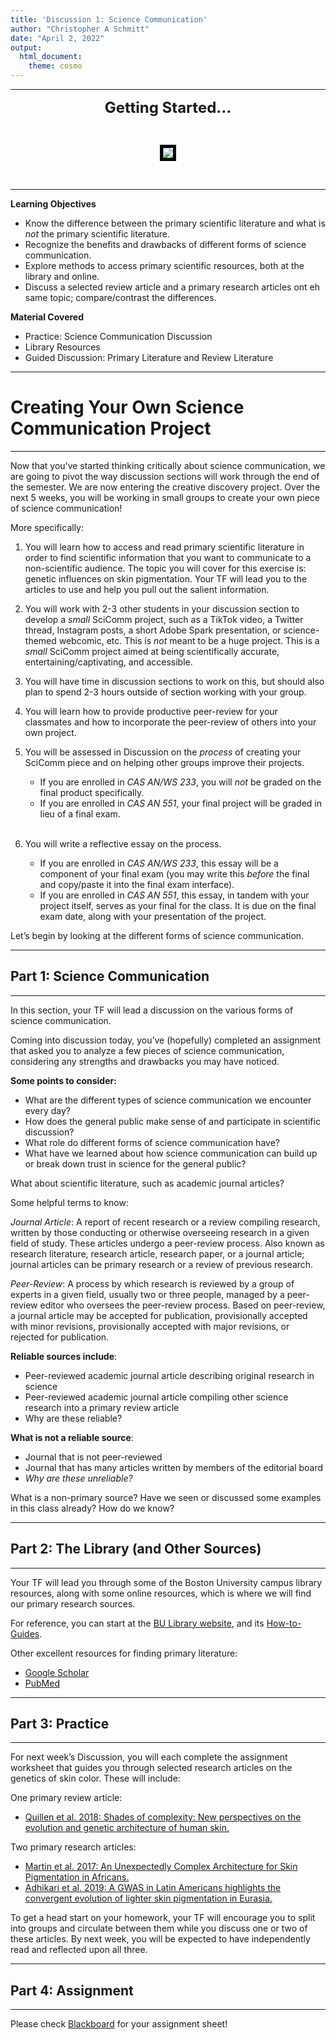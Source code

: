 ```yaml
---
title: 'Discussion 1: Science Communication'
author: "Christopher A Schmitt"
date: "April 2, 2022"
output: 
  html_document:
    theme: cosmo
---
```


***

<center>

<font size="+2"><b>Getting Started...</b></font></center><br>

<center><p><img src="https://static.wikia.nocookie.net/rupauls-parody-shows/images/6/6e/The_library_is_open.gif/revision/latest/scale-to-width-down/500?cb=20180318233402" style="border:5px solid black"></p></center><br>

***

**Learning Objectives**

* Know the difference between the primary scientific literature and what is *not* the primary scientific literature.
* Recognize the benefits and drawbacks of different forms of science communication.
* Explore methods to access primary scientific resources, both at the library and online.
* Discuss a selected review article and a primary research articles ont eh same topic; compare/contrast the differences.

**Material Covered**

* Practice: Science Communication Discussion
* Library Resources
* Guided Discussion: Primary Literature and Review Literature

***

# Creating Your Own Science Communication Project

***

Now that you've started thinking critically about science communication, we are going to pivot the way discussion sections will work through the end of the semester. We are now entering the creative discovery project. Over the next 5 weeks, you will be working in small groups to create your own piece of science communication!

More specifically:

1. You will learn how to access and read primary scientific literature in order to find scientific information that you want to communicate to a non-scientific audience. The topic you will cover for this exercise is: genetic influences on skin pigmentation. Your TF will lead you to the articles to use and help you pull out the salient information.

2. You will work with 2-3 other students in your discussion section to develop a *small* SciComm project, such as a TikTok video, a Twitter thread, Instagram posts, a short Adobe Spark presentation, or science-themed webcomic, etc. This is *not* meant to be a huge project. This is a *small* SciComm project aimed at being scientifically accurate, entertaining/captivating, and accessible.

3. You will have time in discussion sections to work on this, but should also plan to spend 2-3 hours outside of section working with your group.

4. You will learn how to provide productive peer-review for your classmates and how to incorporate the peer-review of others into your own project.

5. You will be assessed in Discussion on the *process* of creating your SciComm piece and on helping other groups improve their projects. 

   * If you are enrolled in *CAS AN/WS 233*, you will *not* be graded on the final product specifically. 
   * If you are enrolled in *CAS AN 551*, your final project will be graded in lieu of a final exam.
<br><br>
   
6. You will write a reflective essay on the process. 

   * If you are enrolled in *CAS AN/WS 233*, this essay will be a component of your final exam (you may write this *before* the final and copy/paste it into the final exam interface). 
   * If you are enrolled in *CAS AN 551*, this essay, in tandem with your project itself, serves as your final for the class. It is due on the final exam date, along with your presentation of the project.

Let's begin by looking at the different forms of science communication.

***

## Part 1: Science Communication

***

In this section, your TF will lead a discussion on the various forms of science communication.

Coming into discussion today, you've (hopefully) completed an assignment that asked you to analyze a few pieces of science communication, considering any strengths and drawbacks you may have noticed.

**Some points to consider:**

* What are the different types of science communication we encounter every day?
* How does the general public make sense of and participate in scientific discussion?
* What role do different forms of science communication have?
* What have we learned about how science communication can build up or break down trust in science for the general public?

What about scientific literature, such as academic journal articles?

Some helpful terms to know:

*Journal Article*: A report of recent research or a review compiling research, written by those conducting or otherwise overseeing research in a given field of study. These articles undergo a peer-review process. Also known as research literature, research article, research paper, or a journal article; journal articles can be primary research or a review of previous research.

*Peer-Review*: A process by which research is reviewed by a group of experts in a given field, usually two or three people, managed by a peer-review editor who oversees the peer-review process. Based on peer-review, a journal article may be accepted for publication, provisionally accepted with minor revisions, provisionally accepted with major revisions, or rejected for publication.

**Reliable sources include**:

* Peer-reviewed academic journal article describing original research in science
* Peer-reviewed academic journal article compiling other science research into a primary review article
* Why are these reliable?

**What is not a reliable source**:
 
* Journal that is not peer-reviewed 
* Journal that has many articles written by members of the editorial board
* *Why are these unreliable?*

What is a non-primary source? Have we seen or discussed some examples in this class already? How do we know?

***

## Part 2: The Library (and Other Sources)

***

Your TF will lead you through some of the Boston University campus library resources, along with some online resources, which is where we will find our primary research sources.

For reference, you can start at the [BU Library website](https://www.bu.edu/library/), and its [How-to-Guides](https://www.bu.edu/library/help/how-to/).

Other excellent resources for finding primary literature:

* [Google Scholar](https://scholar.google.com)
* [PubMed](https://pubmed.ncbi.nlm.nih.gov/)

***

## Part 3: Practice

***

For next week's Discussion, you will each complete the assignment worksheet that guides you through selected research articles on the genetics of skin color. These will include:

One primary review article:

* [Quillen et al. 2018: Shades of complexity: New perspectives on the evolution and genetic architecture of human skin.](https://onlinelibrary.wiley.com/doi/epdf/10.1002/ajpa.23737)

Two primary research articles:

* [Martin et al. 2017: An Unexpectedly Complex Architecture for Skin Pigmentation in Africans.](https://www.ncbi.nlm.nih.gov/pmc/articles/PMC5884124/)
* [Adhikari et al. 2019: A GWAS in Latin Americans highlights the convergent evolution of lighter skin pigmentation in Eurasia.](https://www.nature.com/articles/s41467-018-08147-0.pdf)

To get a head start on your homework, your TF will encourage you to split into groups and circulate between them while you discuss one or two of these articles. By next week, you will be expected to have independently read and reflected upon all three.

***

## Part 4: Assignment

***

Please check [Blackboard](https://learn.bu.edu) for your assignment sheet!



